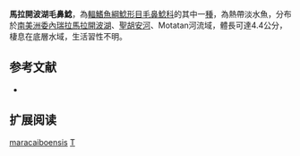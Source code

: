{{Speciesbox
| name = 馬拉開波湖毛鼻鯰
| image = 
| image_width = 
| status = LC
| status_system = IUCN3.1
| genus = Trichomycterus
| species = maracaiboensis
| authority = [[Schultz|Schultz]], 1944
| synonyms = *''Pygidium banneaui maracaiboensis'', Schultz, 1944 
*''Trichomycterus banneaui maracaiboensis'', Schultz, 1944 
}}

'''馬拉開波湖毛鼻鯰'''，為[[輻鰭魚綱|輻鰭魚綱]][[鯰形目|鯰形目]][[毛鼻鯰科|毛鼻鯰科]]的其中一[[種|種]]，為熱帶淡水魚，分布於[[南美洲|南美洲]][[委內瑞拉|委內瑞拉]][[馬拉開波湖|馬拉開波湖]]、[[聖胡安河|聖胡安河]]、Motatan河流域，體長可達4.4公分，棲息在底層水域，生活習性不明。

== 参考文献 ==
*{{FishBase_species|genus=Trichomycterus|species|maracaiboensis|year=2014|month=11}}

== 扩展阅读 ==
{{refbegin}}
{{wikispecies-inline|Trichomycterus maracaiboensis|馬拉開波湖毛鼻鯰}}
{{refend}}
{{Taxonbar|from=Q5561571}}

[[Category:毛鼻鯰属|maracaiboensis]]
[[Category:1944年描述的魚類|T]]

{{鯰形目小作品}}